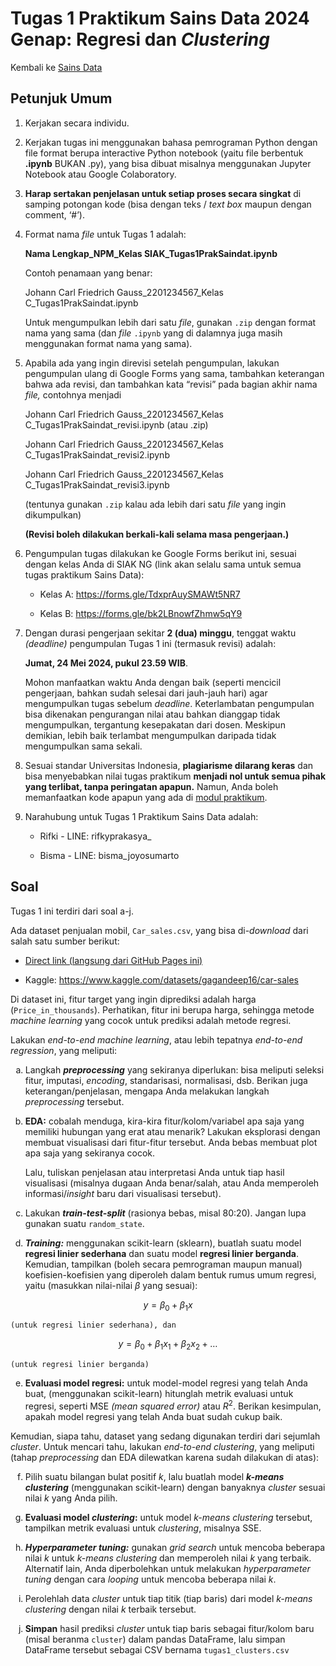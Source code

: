 ﻿# Tugas 1 Praktikum Sains Data 2024 Genap: Regresi dan *Clustering*

Kembali ke [Sains Data](./saindat2024genap.qmd)

## Petunjuk Umum

1. Kerjakan secara individu.

2. Kerjakan tugas ini menggunakan bahasa pemrograman Python dengan file format berupa interactive Python notebook (yaitu file berbentuk **.ipynb** BUKAN .py), yang bisa dibuat misalnya menggunakan Jupyter Notebook atau Google Colaboratory.

3. **Harap sertakan penjelasan untuk setiap proses secara singkat** di samping potongan kode (bisa dengan teks / *text box* maupun dengan comment, ‘#').

4. Format nama *file* untuk Tugas 1 adalah:

    **Nama Lengkap_NPM_Kelas SIAK_Tugas1PrakSaindat.ipynb**

    Contoh penamaan yang benar:

    Johann Carl Friedrich Gauss_2201234567_Kelas C_Tugas1PrakSaindat.ipynb

    Untuk mengumpulkan lebih dari satu *file*, gunakan `.zip` dengan format nama yang sama (dan *file* `.ipynb` yang di dalamnya juga masih menggunakan format nama yang sama).

5. Apabila ada yang ingin direvisi setelah pengumpulan, lakukan pengumpulan ulang di Google Forms yang sama, tambahkan keterangan bahwa ada revisi, dan tambahkan kata “revisi” pada bagian akhir nama *file,* contohnya menjadi

    Johann Carl Friedrich Gauss_2201234567_Kelas C_Tugas1PrakSaindat_revisi.ipynb (atau .zip)

    Johann Carl Friedrich Gauss_2201234567_Kelas C_Tugas1PrakSaindat_revisi2.ipynb

    Johann Carl Friedrich Gauss_2201234567_Kelas C_Tugas1PrakSaindat_revisi3.ipynb

    (tentunya gunakan `.zip` kalau ada lebih dari satu *file* yang ingin dikumpulkan)

    **(Revisi boleh dilakukan berkali-kali selama masa pengerjaan.)**

6. Pengumpulan tugas dilakukan ke Google Forms berikut ini, sesuai dengan kelas Anda di SIAK NG (link akan selalu sama untuk semua tugas praktikum Sains Data):

    - Kelas A: <https://forms.gle/TdxprAuySMAWt5NR7>

    - Kelas B: <https://forms.gle/bk2LBnowfZhmw5qY9>

7. Dengan durasi pengerjaan sekitar **2 (dua) minggu**, tenggat waktu *(deadline)* pengumpulan Tugas 1 ini (termasuk revisi) adalah:

    **Jumat, 24 Mei 2024, pukul 23.59 WIB**.

    Mohon manfaatkan waktu Anda dengan baik (seperti mencicil pengerjaan, bahkan sudah selesai dari jauh-jauh hari) agar mengumpulkan tugas sebelum *deadline*. Keterlambatan pengumpulan bisa dikenakan pengurangan nilai atau bahkan dianggap tidak mengumpulkan, tergantung kesepakatan dari dosen. Meskipun demikian, lebih baik terlambat mengumpulkan daripada tidak mengumpulkan sama sekali.

8. Sesuai standar Universitas Indonesia, **plagiarisme dilarang keras** dan bisa menyebabkan nilai tugas praktikum **menjadi nol untuk semua pihak yang terlibat, tanpa peringatan apapun.** Namun, Anda boleh memanfaatkan kode apapun yang ada di [modul praktikum](./saindat2024genap.qmd).

9. Narahubung untuk Tugas 1 Praktikum Sains Data adalah:

    - Rifki - LINE: rifkyprakasya_

    - Bisma - LINE: bisma_joyosumarto

## Soal

Tugas 1 ini terdiri dari soal a-j.

Ada dataset penjualan mobil, `Car_sales.csv`, yang bisa di-*download* dari salah satu sumber berikut:

- [Direct link (langsung dari GitHub Pages ini)](./Car_sales.csv)

- Kaggle: <https://www.kaggle.com/datasets/gagandeep16/car-sales>

Di dataset ini, fitur target yang ingin diprediksi adalah harga (`Price_in_thousands`). Perhatikan, fitur ini berupa harga, sehingga metode *machine learning* yang cocok untuk prediksi adalah metode regresi.

Lakukan *end-to-end machine learning*, atau lebih tepatnya *end-to-end regression*, yang meliputi:

a. Langkah ***preprocessing*** yang sekiranya diperlukan: bisa meliputi seleksi fitur, imputasi, *encoding*, standarisasi, normalisasi, dsb. Berikan juga keterangan/penjelasan, mengapa Anda melakukan langkah *preprocessing* tersebut.

b. **EDA:** cobalah menduga, kira-kira fitur/kolom/variabel apa saja yang memiliki hubungan yang erat atau menarik? Lakukan eksplorasi dengan membuat visualisasi dari fitur-fitur tersebut. Anda bebas membuat plot apa saja yang sekiranya cocok.

    Lalu, tuliskan penjelasan atau interpretasi Anda untuk tiap hasil visualisasi (misalnya dugaan Anda benar/salah, atau Anda memperoleh informasi/*insight* baru dari visualisasi tersebut). 

c. Lakukan ***train-test-split*** (rasionya bebas, misal 80:20). Jangan lupa gunakan suatu `random_state`.

d. ***Training:*** menggunakan scikit-learn (sklearn), buatlah suatu model **regresi linier sederhana** dan suatu model **regresi linier berganda**. Kemudian, tampilkan (boleh secara pemrograman maupun manual) koefisien-koefisien yang diperoleh dalam bentuk rumus umum regresi, yaitu (masukkan nilai-nilai $\beta$ yang sesuai):

$$y = \beta_0 + \beta_1 x$$

    (untuk regresi linier sederhana), dan

$$y = \beta_0 + \beta_1 x_1 + \beta_2 x_2 + \dots$$

    (untuk regresi linier berganda)

e. **Evaluasi model regresi:** untuk model-model regresi yang telah Anda buat, (menggunakan scikit-learn) hitunglah metrik evaluasi untuk regresi, seperti MSE *(mean squared error)* atau $R^2$. Berikan kesimpulan, apakah model regresi yang telah Anda buat sudah cukup baik.

Kemudian, siapa tahu, dataset yang sedang digunakan terdiri dari sejumlah *cluster*. Untuk mencari tahu, lakukan *end-to-end clustering*, yang meliputi (tahap *preprocessing* dan EDA dilewatkan karena sudah dilakukan di atas):

f. Pilih suatu bilangan bulat positif $k$, lalu buatlah model ***k-means clustering*** (menggunakan scikit-learn) dengan banyaknya *cluster* sesuai nilai $k$ yang Anda pilih.

g. **Evaluasi model *clustering*:** untuk model *k-means clustering* tersebut, tampilkan metrik evaluasi untuk *clustering*, misalnya SSE.

h. ***Hyperparameter tuning:*** gunakan *grid search* untuk mencoba beberapa nilai $k$ untuk *k-means clustering* dan memperoleh nilai $k$ yang terbaik. Alternatif lain, Anda diperbolehkan untuk melakukan *hyperparameter tuning* dengan cara *looping* untuk mencoba beberapa nilai $k$.

i. Perolehlah data *cluster* untuk tiap titik (tiap baris) dari model *k-means clustering* dengan nilai $k$ terbaik tersebut.

j. **Simpan** hasil prediksi *cluster* untuk tiap baris sebagai fitur/kolom baru (misal beranma `cluster`) dalam pandas DataFrame, lalu simpan DataFrame tersebut sebagai CSV bernama `tugas1_clusters.csv`